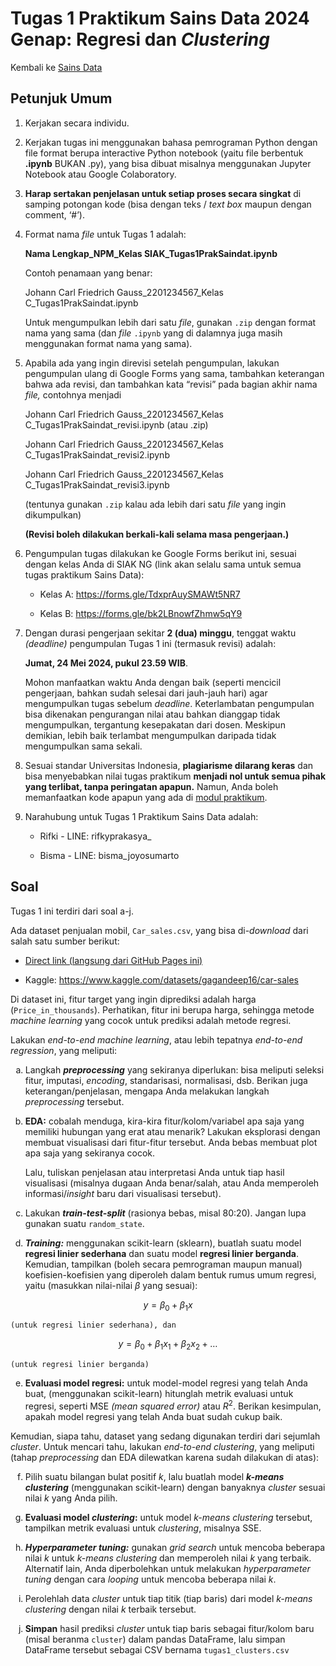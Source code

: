 ﻿# Tugas 1 Praktikum Sains Data 2024 Genap: Regresi dan *Clustering*

Kembali ke [Sains Data](./saindat2024genap.qmd)

## Petunjuk Umum

1. Kerjakan secara individu.

2. Kerjakan tugas ini menggunakan bahasa pemrograman Python dengan file format berupa interactive Python notebook (yaitu file berbentuk **.ipynb** BUKAN .py), yang bisa dibuat misalnya menggunakan Jupyter Notebook atau Google Colaboratory.

3. **Harap sertakan penjelasan untuk setiap proses secara singkat** di samping potongan kode (bisa dengan teks / *text box* maupun dengan comment, ‘#').

4. Format nama *file* untuk Tugas 1 adalah:

    **Nama Lengkap_NPM_Kelas SIAK_Tugas1PrakSaindat.ipynb**

    Contoh penamaan yang benar:

    Johann Carl Friedrich Gauss_2201234567_Kelas C_Tugas1PrakSaindat.ipynb

    Untuk mengumpulkan lebih dari satu *file*, gunakan `.zip` dengan format nama yang sama (dan *file* `.ipynb` yang di dalamnya juga masih menggunakan format nama yang sama).

5. Apabila ada yang ingin direvisi setelah pengumpulan, lakukan pengumpulan ulang di Google Forms yang sama, tambahkan keterangan bahwa ada revisi, dan tambahkan kata “revisi” pada bagian akhir nama *file,* contohnya menjadi

    Johann Carl Friedrich Gauss_2201234567_Kelas C_Tugas1PrakSaindat_revisi.ipynb (atau .zip)

    Johann Carl Friedrich Gauss_2201234567_Kelas C_Tugas1PrakSaindat_revisi2.ipynb

    Johann Carl Friedrich Gauss_2201234567_Kelas C_Tugas1PrakSaindat_revisi3.ipynb

    (tentunya gunakan `.zip` kalau ada lebih dari satu *file* yang ingin dikumpulkan)

    **(Revisi boleh dilakukan berkali-kali selama masa pengerjaan.)**

6. Pengumpulan tugas dilakukan ke Google Forms berikut ini, sesuai dengan kelas Anda di SIAK NG (link akan selalu sama untuk semua tugas praktikum Sains Data):

    - Kelas A: <https://forms.gle/TdxprAuySMAWt5NR7>

    - Kelas B: <https://forms.gle/bk2LBnowfZhmw5qY9>

7. Dengan durasi pengerjaan sekitar **2 (dua) minggu**, tenggat waktu *(deadline)* pengumpulan Tugas 1 ini (termasuk revisi) adalah:

    **Jumat, 24 Mei 2024, pukul 23.59 WIB**.

    Mohon manfaatkan waktu Anda dengan baik (seperti mencicil pengerjaan, bahkan sudah selesai dari jauh-jauh hari) agar mengumpulkan tugas sebelum *deadline*. Keterlambatan pengumpulan bisa dikenakan pengurangan nilai atau bahkan dianggap tidak mengumpulkan, tergantung kesepakatan dari dosen. Meskipun demikian, lebih baik terlambat mengumpulkan daripada tidak mengumpulkan sama sekali.

8. Sesuai standar Universitas Indonesia, **plagiarisme dilarang keras** dan bisa menyebabkan nilai tugas praktikum **menjadi nol untuk semua pihak yang terlibat, tanpa peringatan apapun.** Namun, Anda boleh memanfaatkan kode apapun yang ada di [modul praktikum](./saindat2024genap.qmd).

9. Narahubung untuk Tugas 1 Praktikum Sains Data adalah:

    - Rifki - LINE: rifkyprakasya_

    - Bisma - LINE: bisma_joyosumarto

## Soal

Tugas 1 ini terdiri dari soal a-j.

Ada dataset penjualan mobil, `Car_sales.csv`, yang bisa di-*download* dari salah satu sumber berikut:

- [Direct link (langsung dari GitHub Pages ini)](./Car_sales.csv)

- Kaggle: <https://www.kaggle.com/datasets/gagandeep16/car-sales>

Di dataset ini, fitur target yang ingin diprediksi adalah harga (`Price_in_thousands`). Perhatikan, fitur ini berupa harga, sehingga metode *machine learning* yang cocok untuk prediksi adalah metode regresi.

Lakukan *end-to-end machine learning*, atau lebih tepatnya *end-to-end regression*, yang meliputi:

a. Langkah ***preprocessing*** yang sekiranya diperlukan: bisa meliputi seleksi fitur, imputasi, *encoding*, standarisasi, normalisasi, dsb. Berikan juga keterangan/penjelasan, mengapa Anda melakukan langkah *preprocessing* tersebut.

b. **EDA:** cobalah menduga, kira-kira fitur/kolom/variabel apa saja yang memiliki hubungan yang erat atau menarik? Lakukan eksplorasi dengan membuat visualisasi dari fitur-fitur tersebut. Anda bebas membuat plot apa saja yang sekiranya cocok.

    Lalu, tuliskan penjelasan atau interpretasi Anda untuk tiap hasil visualisasi (misalnya dugaan Anda benar/salah, atau Anda memperoleh informasi/*insight* baru dari visualisasi tersebut). 

c. Lakukan ***train-test-split*** (rasionya bebas, misal 80:20). Jangan lupa gunakan suatu `random_state`.

d. ***Training:*** menggunakan scikit-learn (sklearn), buatlah suatu model **regresi linier sederhana** dan suatu model **regresi linier berganda**. Kemudian, tampilkan (boleh secara pemrograman maupun manual) koefisien-koefisien yang diperoleh dalam bentuk rumus umum regresi, yaitu (masukkan nilai-nilai $\beta$ yang sesuai):

$$y = \beta_0 + \beta_1 x$$

    (untuk regresi linier sederhana), dan

$$y = \beta_0 + \beta_1 x_1 + \beta_2 x_2 + \dots$$

    (untuk regresi linier berganda)

e. **Evaluasi model regresi:** untuk model-model regresi yang telah Anda buat, (menggunakan scikit-learn) hitunglah metrik evaluasi untuk regresi, seperti MSE *(mean squared error)* atau $R^2$. Berikan kesimpulan, apakah model regresi yang telah Anda buat sudah cukup baik.

Kemudian, siapa tahu, dataset yang sedang digunakan terdiri dari sejumlah *cluster*. Untuk mencari tahu, lakukan *end-to-end clustering*, yang meliputi (tahap *preprocessing* dan EDA dilewatkan karena sudah dilakukan di atas):

f. Pilih suatu bilangan bulat positif $k$, lalu buatlah model ***k-means clustering*** (menggunakan scikit-learn) dengan banyaknya *cluster* sesuai nilai $k$ yang Anda pilih.

g. **Evaluasi model *clustering*:** untuk model *k-means clustering* tersebut, tampilkan metrik evaluasi untuk *clustering*, misalnya SSE.

h. ***Hyperparameter tuning:*** gunakan *grid search* untuk mencoba beberapa nilai $k$ untuk *k-means clustering* dan memperoleh nilai $k$ yang terbaik. Alternatif lain, Anda diperbolehkan untuk melakukan *hyperparameter tuning* dengan cara *looping* untuk mencoba beberapa nilai $k$.

i. Perolehlah data *cluster* untuk tiap titik (tiap baris) dari model *k-means clustering* dengan nilai $k$ terbaik tersebut.

j. **Simpan** hasil prediksi *cluster* untuk tiap baris sebagai fitur/kolom baru (misal beranma `cluster`) dalam pandas DataFrame, lalu simpan DataFrame tersebut sebagai CSV bernama `tugas1_clusters.csv`